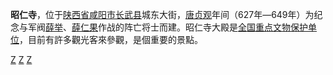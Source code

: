 {{unreferenced|time=2012-2-13}} 
{{文物保护单位
| 级别 = 全国
| 名称 = 昭仁寺大殿
| 编号 = 3-109
| 分类 = 古建筑及历史纪念建筑物
| 时代 = [[唐朝|唐]]
| 所在 = {{CHN}}[[陕西省|陕西省]][[长武县|长武县]]
| 登录 = 1986年
| Cat = 陕西全国重点文物保护单位
}}
'''昭仁寺'''，位于[[陕西省|陕西省]][[咸阳市|咸阳市]][[长武县|长武县]]城东大街，[[唐朝|唐]][[貞觀_(唐朝)|贞观]]年间（627年―649年）为纪念与军阀[[薛举|薛举]]、[[薛仁杲|薛仁果]]作战的阵亡将士而建。昭仁寺大殿是[[全国重点文物保护单位|全国重点文物保护单位]]，目前有許多觀光客來參觀，是個重要的景點。


{{陕西全国重点文物保护单位}}

[[Category:唐朝建筑|Z]]
[[Category:咸阳佛寺|Z]]
[[Category:长武县|Z]]